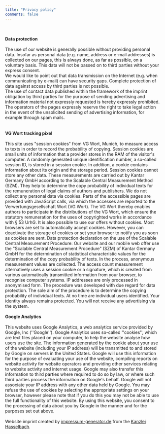 ```yaml
---
title: "Privacy policy"
comments: false
---
```


```{=html}
<div class='Privacy policy'>

<br><br><strong>Data protection</strong><br><br>
The use of our website is generally possible without providing personal data. Insofar as personal data (e.g. name, address or e-mail addresses) is collected on our pages, this is always done, as far as possible, on a voluntary basis. This data will not be passed on to third parties without your express consent. <br>
We would like to point out that data transmission on the Internet (e.g. when communicating by e-mail) can have security gaps. Complete protection of data against access by third parties is not possible. <br>
The use of contact data published within the framework of the imprint obligation by third parties for the purpose of sending advertising and information material not expressly requested is hereby expressly prohibited. The operators of the pages expressly reserve the right to take legal action in the event of the unsolicited sending of advertising information, for example through spam mails.<br>

<br><br><strong>VG Wort tracking pixel</strong><br><br>
This site uses "session cookies" from VG Wort, Munich, to measure access to texts in order to record the probability of copying. Session cookies are small units of information that a provider stores in the RAM of the visitor's computer. A randomly generated unique identification number, a so-called session ID, is stored in a session cookie. In addition, a cookie contains information about its origin and the storage period. Session cookies cannot store any other data. These measurements are carried out by Kantar Germany GmbH according to the Scalable Central Measurement Method (SZM). They help to determine the copy probability of individual texts for the remuneration of legal claims of authors and publishers. We do not collect any personal data via cookies. Parts of the accessible pages are provided with JavaScript calls, via which the accesses are reported to the Verwertungsgesellschaft Wort (VG Wort). The VG Wort thereby enables authors to participate in the distributions of the VG Wort, which ensure the statutory remuneration for the uses of copyrighted works in accordance with § 53 UrhG. It is also possible to use our offers without cookies. Most browsers are set to automatically accept cookies. However, you can deactivate the storage of cookies or set your browser to notify you as soon as cookies are sent. Data protection declaration on the use of the Scalable Central Measurement Procedure: Our website and our mobile web offer use the "Scalable Central Measurement Procedure" (SZM) of Kantar Germany GmbH for the determination of statistical characteristic values for the determination of the copy probability of texts. In the process, anonymous measurement values are collected. The access count measurement alternatively uses a session cookie or a signature, which is created from various automatically transmitted information from your browser, to recognise computer systems. IP addresses are only processed in anonymised form. The procedure was developed with due regard for data protection. The sole aim of the procedure is to determine the copying probability of individual texts. At no time are individual users identified. Your identity always remains protected. You will not receive any advertising via the system.


<br><br><strong>Google Analytics</strong><br><br>
This website uses Google Analytics, a web analytics service provided by Google, Inc (''Google''). Google Analytics uses so-called ''cookies'', which are text files placed on your computer, to help the website analyse how users use the site. The information generated by the cookie about your use of the website (including your IP address) will be transmitted to and stored by Google on servers in the United States. Google will use this information for the purpose of evaluating your use of the website, compiling reports on website activity for website operators and providing other services relating to website activity and internet usage. Google may also transfer this information to third parties where required to do so by law, or where such third parties process the information on Google's behalf. Google will not associate your IP address with any other data held by Google. You may refuse the use of cookies by selecting the appropriate settings on your browser, however please note that if you do this you may not be able to use the full functionality of this website. By using this website, you consent to the processing of data about you by Google in the manner and for the purposes set out above.

<br><br>

Website imprint created by <a href="https://www.impressum-generator.de">impressum-generator.de</a> from the <a href="https://www.kanzlei-hasselbach.de/" rel="nofollow">Kanzlei Hasselbach</a>.

</div>
 
```
